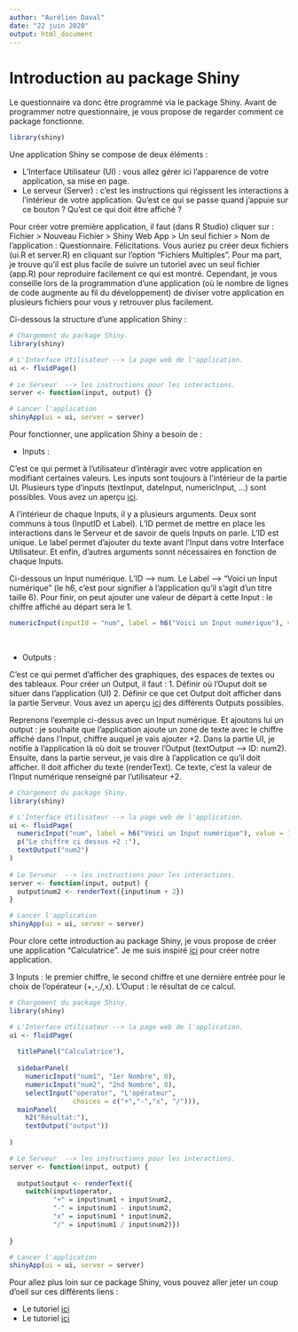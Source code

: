---
author: "Aurélien Daval"
date: "22 juin 2020"
output: html_document
---

# Introduction au package Shiny 

Le questionnaire va donc être programmé via le package Shiny. Avant de programmer notre questionnaire, je vous propose de regarder comment ce package fonctionne. 

```{r, message=FALSE, warning=FALSE}

library(shiny)

```

Une application Shiny se compose de deux éléments : 

* L'Interface Utilisateur (UI) : vous allez gérer ici l'apparence de votre application, sa mise en page. 
* Le serveur (Server) : c'est les instructions qui régissent les interactions à l'intérieur de votre application. Qu'est ce qui se passe quand j'appuie sur ce bouton ? Qu'est ce qui doit être affiché ? 

Pour créer votre première application, il faut (dans R Studio) cliquer sur : Fichier > Nouveau Fichier > Shiny Web App > Un seul fichier > Nom de l'application : Questionnaire. Félicitations. Vous auriez pu créer deux fichiers (ui.R et server.R) en cliquant sur l'option "Fichiers Multiples". Pour ma part, je trouve qu'il est plus facile de suivre un tutoriel avec un seul fichier (app.R) pour reproduire facilement ce qui est montré. Cependant, je vous conseille lors de la programmation d'une application (où le nombre de lignes de code augmente au fil du développement) de diviser votre application en plusieurs fichiers pour vous y retrouver plus facilement.

Ci-dessous la structure d'une application Shiny :

```{r, message=FALSE, warning=FALSE, eval=FALSE}

# Chargement du package Shiny. 
library(shiny)

# L'Interface Utilisateur --> la page web de l'application. 
ui <- fluidPage()
   
# Le Serveur  --> les instructions pour les interactions. 
server <- function(input, output) {}

# Lancer l'application 
shinyApp(ui = ui, server = server)

```

Pour fonctionner, une application Shiny a besoin de : 

* Inputs : 

C'est ce qui permet à l'utilisateur d'intéragir avec votre application en modifiant certaines valeurs. Les inputs sont toujours à l'intérieur de la partie UI. Plusieurs type d'inputs (textInput, dateInput, numericInput, ...) sont possibles. Vous avez un aperçu [ici](https://shiny.rstudio.com/gallery/widget-gallery.html).

A l'intérieur de chaque Inputs, il y a plusieurs arguments. Deux sont communs à tous (InputID et Label). L'ID permet de mettre en place les interactions dans le Serveur et de savoir de quels Inputs on parle. L'ID est unique. Le label permet d'ajouter du texte avant l'Input dans votre Interface Utilisateur. Et enfin, d'autres arguments sonnt nécessaires en fonction de chaque Inputs. 

Ci-dessous un Input numérique. L'ID --> num. Le Label --> "Voici un Input numérique" (le h6, c'est pour signifier à l'application qu'il s'agit d'un titre taille 6). Pour finir, on peut ajouter une valeur de départ à cette Input : le chiffre affiché au départ sera le 1. 

```{r, message=FALSE, warning=FALSE}

numericInput(inputId = "num", label = h6("Voici un Input numérique"), value = 1)

```

<br/>

* Outputs : 

C'est ce qui permet d'afficher des graphiques, des espaces de textes ou des tableaux. Pour créer un Output, il faut : 
1. Définir où l'Ouput doit se situer dans l'application (UI)
2. Définir ce que cet Output doit afficher dans la partie Serveur.
Vous avez un aperçu [ici](https://shiny.rstudio.com/tutorial/written-tutorial/lesson4/) des différents Outputs possibles. 

Reprenons l'exemple ci-dessus avec un Input numérique. Et ajoutons lui un output : je souhaite que l'application ajoute un zone de texte avec le chiffre affiché dans l'Input, chiffre auquel je vais ajouter +2. Dans la partie UI, je notifie à l'application là où doit se trouver l'Output (textOutput --> ID: num2). Ensuite, dans la partie serveur, je vais dire à l'application ce qu'il doit afficher. Il doit afficher du texte (renderText). Ce texte, c'est la valeur de l'Input numérique renseigné par l'utilisateur +2. 

```{r, message=FALSE, warning=FALSE, fig.height=1}

# Chargement du package Shiny. 
library(shiny)

# L'Interface Utilisateur --> la page web de l'application. 
ui <- fluidPage(
  numericInput("num", label = h6("Voici un Input numérique"), value = 1), 
  p("Le chiffre ci dessus +2 :"),
  textOutput("num2")
)
   
# Le Serveur  --> les instructions pour les interactions. 
server <- function(input, output) {
  output$num2 <- renderText({input$num + 2})
}

# Lancer l'application 
shinyApp(ui = ui, server = server)

```

Pour clore cette introduction au package Shiny, je vous propose de créer une application "Calculatrice". Je me suis inspiré [ici](https://rstudio-pubs-static.s3.amazonaws.com/317038_62ec6c4336ec4b359103825f3dbe9b00.html#1) pour créer notre application.

3 Inputs : le premier chiffre, le second chiffre et une dernière entrée pour le choix de l'opérateur (+,-,/,x). L'Ouput : le résultat de ce calcul. 

```{r, message=FALSE, warning=FALSE, fig.height=1}

# Chargement du package Shiny. 
library(shiny)

# L'Interface Utilisateur --> la page web de l'application. 
ui <- fluidPage(
  
  titlePanel("Calculatrice"),
  
  sidebarPanel(
    numericInput("num1", "1er Nombre", 0),
    numericInput("num2", "2nd Nombre", 0),
    selectInput("operator", "L'opérateur",
                choices = c("+","-","x", "/"))),
  mainPanel(
    h2("Résultat:"),
    textOutput("output"))
  
)

# Le Serveur  --> les instructions pour les interactions. 
server <- function(input, output) {
  
  output$output <- renderText({
    switch(input$operator,
           "+" = input$num1 + input$num2,
           "-" = input$num1 - input$num2,
           "x" = input$num1 * input$num2,
           "/" = input$num1 / input$num2)})
  
}

# Lancer l'application 
shinyApp(ui = ui, server = server)

```

Pour allez plus loin sur ce package Shiny, vous pouvez aller jeter un coup d'oeil sur ces différents liens :

* Le tutoriel [ici](https://shiny.rstudio.com/tutorial/written-tutorial/lesson1/)
* Le tutoriel [ici](https://deanattali.com/blog/building-shiny-apps-tutorial/)